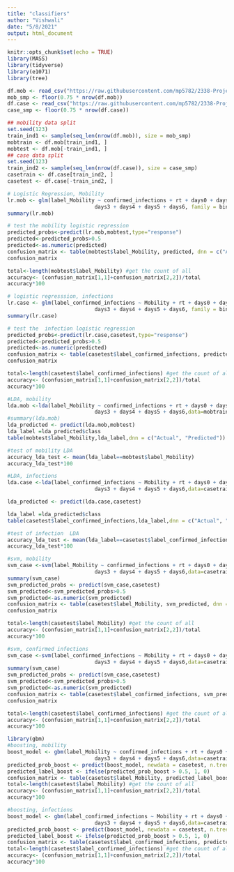 ```yaml
---
title: "classifiers"
author: "Vishwali"
date: "5/8/2021"
output: html_document
---
```


```r
knitr::opts_chunk$set(echo = TRUE)
library(MASS)
library(tidyverse)
library(e1071)
library(tree)

```

```r
df.mob <- read_csv("https://raw.githubusercontent.com/mp5782/2338-Project/main/data/mobility_class.csv")
mob_smp <- floor(0.75 * nrow(df.mob))
df.case <- read_csv("https://raw.githubusercontent.com/mp5782/2338-Project/main/data/infection_class.csv")
case_smp <- floor(0.75 * nrow(df.case))

## mobility data split
set.seed(123)
train_ind1 <- sample(seq_len(nrow(df.mob)), size = mob_smp)
mobtrain <- df.mob[train_ind1, ]
mobtest <- df.mob[-train_ind1, ]
## case data split
set.seed(123)
train_ind2 <- sample(seq_len(nrow(df.case)), size = case_smp)
casetrain <- df.case[train_ind2, ]
casetest <- df.case[-train_ind2, ]
```

```r
# Logistic Regression, Mobility
lr.mob <- glm(label_Mobility ~ confirmed_infections + rt + days0 + days1 + days2 +
                            days3 + days4 + days5 + days6, family = binomial, data = mobtrain)
summary(lr.mob)

# test the mobility logistic regression
predicted_probs<-predict(lr.mob,mobtest,type="response")
predicted<-predicted_probs>0.5
predicted<-as.numeric(predicted)
confusion_matrix <- table(mobtest$label_Mobility, predicted, dnn = c("Actual", "Predicted"))
confusion_matrix

total<-length(mobtest$label_Mobility) #get the count of all
accuracy<- (confusion_matrix[1,1]+confusion_matrix[2,2])/total
accuracy*100
```
```r
# logistic regresssion, infections
lr.case <- glm(label_confirmed_infections ~ Mobility + rt + days0 + days1 + days2 +
                            days3 + days4 + days5 + days6, family = binomial, data = casetrain)
summary(lr.case)

# test the  infection logistic regression
predicted_probs<-predict(lr.case,casetest,type="response")
predicted<-predicted_probs>0.5
predicted<-as.numeric(predicted)
confusion_matrix <- table(casetest$label_confirmed_infections, predicted, dnn = c("Actual", "Predicted"))
confusion_matrix

total<-length(casetest$label_confirmed_infections) #get the count of all
accuracy<- (confusion_matrix[1,1]+confusion_matrix[2,2])/total
accuracy*100
```


```r
#LDA, mobility
lda.mob <-lda(label_Mobility ~ confirmed_infections + rt + days0 + days1 + days2 +
                            days3 + days4 + days5 + days6,data=mobtrain)
#summary(lda.mob)
lda_predicted <- predict(lda.mob,mobtest)
lda_label =lda_predicted$class
table(mobtest$label_Mobility,lda_label,dnn = c("Actual", "Predicted"))

#test of mobility LDA
accuracy_lda_test <- mean(lda_label==mobtest$label_Mobility)
accuracy_lda_test*100
```


```r
#LDA, infections
lda.case <-lda(label_confirmed_infections ~ Mobility + rt + days0 + days1 + days2 +
                            days3 + days4 + days5 + days6,data=casetrain)

lda_predicted <- predict(lda.case,casetest)

lda_label =lda_predicted$class
table(casetest$label_confirmed_infections,lda_label,dnn = c("Actual", "Predicted"))

#test of infection  LDA
accuracy_lda_test <- mean(lda_label==casetest$label_confirmed_infections)
accuracy_lda_test*100
```
```r
#svm, mobility
svm_case <-svm(label_Mobility ~ confirmed_infections + rt + days0 + days1 + days2 +
                            days3 + days4 + days5 + days6,data=casetrain)
summary(svm_case)
svm_predicted_probs <- predict(svm_case,casetest)
svm_predicted<-svm_predicted_probs>0.5
svm_predicted<-as.numeric(svm_predicted)
confusion_matrix <- table(casetest$label_Mobility, svm_predicted, dnn = c("Actual", "Predicted"))
confusion_matrix

total<-length(casetest$label_Mobility) #get the count of all
accuracy<- (confusion_matrix[1,1]+confusion_matrix[2,2])/total
accuracy*100
```

```r
#svm, confirmed infections
svm_case <-svm(label_confirmed_infections ~ Mobility + rt + days0 + days1 + days2 +
                            days3 + days4 + days5 + days6,data=casetrain)
summary(svm_case)
svm_predicted_probs <- predict(svm_case,casetest)
svm_predicted<-svm_predicted_probs>0.5
svm_predicted<-as.numeric(svm_predicted)
confusion_matrix <- table(casetest$label_confirmed_infections, svm_predicted, dnn = c("Actual", "Predicted"))
confusion_matrix

total<-length(casetest$label_confirmed_infections) #get the count of all
accuracy<- (confusion_matrix[1,1]+confusion_matrix[2,2])/total
accuracy*100
```
```r
library(gbm)
#boosting, mobility
boost_model <- gbm(label_Mobility ~ confirmed_infections + rt + days0 + days1 + days2 +
                            days3 + days4 + days5 + days6,data=casetrain, distribution = "bernoulli", n.trees = 1000)
predicted_prob_boost <- predict(boost_model, newdata = casetest, n.trees = 1000)
predicted_label_boost <- ifelse(predicted_prob_boost > 0.5, 1, 0)
confusion_matrix <- table(casetest$label_Mobility, predicted_label_boost)
total<-length(casetest$label_Mobility) #get the count of all
accuracy<- (confusion_matrix[1,1]+confusion_matrix[2,2])/total
accuracy*100
```
```r
#boosting, infections
boost_model <- gbm(label_confirmed_infections ~ Mobility + rt + days0 + days1 + days2 +
                            days3 + days4 + days5 + days6,data=casetrain, distribution = "bernoulli", n.trees = 1000)
predicted_prob_boost <- predict(boost_model, newdata = casetest, n.trees = 1000)
predicted_label_boost <- ifelse(predicted_prob_boost > 0.5, 1, 0)
confusion_matrix <- table(casetest$label_confirmed_infections, predicted_label_boost)
total<-length(casetest$label_confirmed_infections) #get the count of all
accuracy<- (confusion_matrix[1,1]+confusion_matrix[2,2])/total
accuracy*100
```

